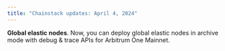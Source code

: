 ```yaml
---
title: "Chainstack updates: April 4, 2024"
---
```

**Global elastic nodes**. Now, you can deploy global elastic nodes in archive mode with debug & trace APIs for Arbitrum One Mainnet.
